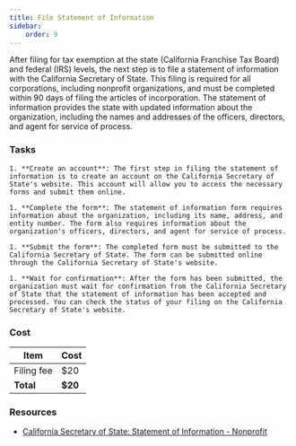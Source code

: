 ```yaml
---
title: File Statement of Information
sidebar:
    order: 9
---
```


After filing for tax exemption at the state (California Franchise Tax Board) and federal (IRS) levels, the next step is to file a statement of information with the California Secretary of State. This filing is required for all corporations, including nonprofit organizations, and must be completed within 90 days of filing the articles of incorporation. The statement of information provides the state with updated information about the organization, including the names and addresses of the officers, directors, and agent for service of process.

### Tasks

<Steps>

    1. **Create an account**: The first step in filing the statement of information is to create an account on the California Secretary of State's website. This account will allow you to access the necessary forms and submit them online.

    1. **Complete the form**: The statement of information form requires information about the organization, including its name, address, and entity number. The form also requires information about the organization's officers, directors, and agent for service of process.

    1. **Submit the form**: The completed form must be submitted to the California Secretary of State. The form can be submitted online through the California Secretary of State's website.

    1. **Wait for confirmation**: After the form has been submitted, the organization must wait for confirmation from the California Secretary of State that the statement of information has been accepted and processed. You can check the status of your filing on the California Secretary of State's website.

</Steps>

### Cost

| Item                   | Cost  |
|------------------------|-------|
| Filing fee             | $20   |
| **Total**              | **$20** |

### Resources

- [California Secretary of State: Statement of Information - Nonprofit](https://www.sos.ca.gov/business-programs/business-entities/forms/corporations-statement-information)
